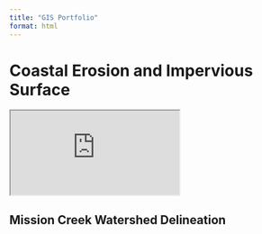 ```yaml
---
title: "GIS Portfolio"
format: html
---
```


<!--more-->

# Coastal Erosion and Impervious Surface

```{=html}
<div class="responsive-iframe">
  <iframe 
    src="https://storymaps.arcgis.com/stories/32f44c8c295a409c8da2746421e5bbff" 
    allowfullscreen 
    allow="geolocation">
  </iframe>
</div>
```

## Mission Creek Watershed Delineation
